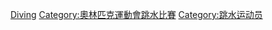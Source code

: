 {{Commons category|Olympic divers}}

[[Category:夏季奧運各項目運動員|Diving]]
[[Category:奧林匹克運動會跳水比賽|Category:奧林匹克運動會跳水比賽]]
[[Category:跳水运动员|Category:跳水运动员]]